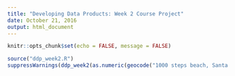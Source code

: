 ```yaml
---
title: "Developing Data Products: Week 2 Course Project"
date: October 21, 2016
output: html_document
---
```


```r
knitr::opts_chunk$set(echo = FALSE, message = FALSE)
```

```r
source("ddp_week2.R")
suppressWarnings(ddp_week2(as.numeric(geocode("1000 steps beach, Santa Barbara, CA")), "My Favorite Beach in Santa Barbra"))
```

